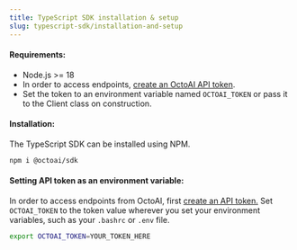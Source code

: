 ```yaml
---
title: TypeScript SDK installation & setup
slug: typescript-sdk/installation-and-setup
---
```


#### Requirements:

- Node.js >= 18
- In order to access endpoints, [create an OctoAI API token](/docs/getting-started/how-to-create-an-octoai-access-token).
- Set the token to an environment variable named `OCTOAI_TOKEN` or pass it to the Client class on construction.

#### Installation:

The TypeScript SDK can be installed using NPM.

```bash bash
npm i @octoai/sdk
```

#### Setting API token as an environment variable:

In order to access endpoints from OctoAI, first [create an API token.](/docs/getting-started/how-to-create-an-octoai-access-token) Set `OCTOAI_TOKEN` to the token value wherever you set your environment variables, such as your `.bashrc` or `.env` file.

```bash bash
export OCTOAI_TOKEN=YOUR_TOKEN_HERE
```
